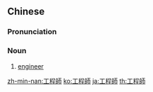 {{also|工程师}}
==Chinese==
{{zh-forms|s=工程师|type=21}}

===Pronunciation===
{{zh-pron
|m=gōngchéngshī
|c=gung1 cing4 si1
|h=pfs=kûng-chhàng-sṳ̂
|mn=kang-têng-su
|ma=Zh-gongchéngshi.ogg
|cat=n
}}

===Noun===
{{zh-noun}}

# [[engineer]]

{{zh-cat|Elementary|Occupations}}

[[zh-min-nan:工程師]]
[[ko:工程師]]
[[ja:工程師]]
[[th:工程師]]